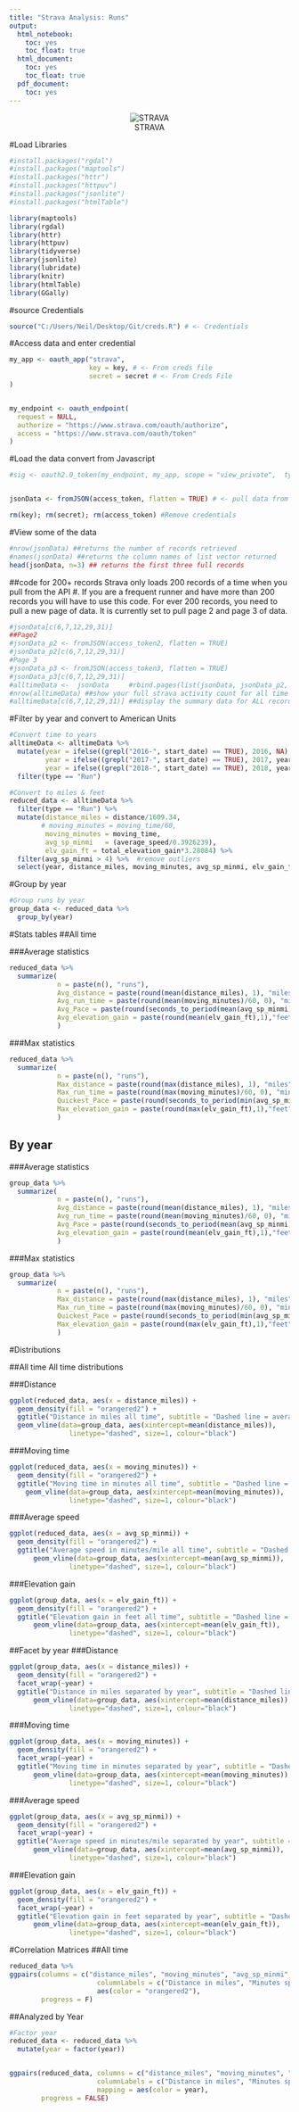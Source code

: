 ```yaml
---
title: "Strava Analysis: Runs"
output:
  html_notebook:
    toc: yes
    toc_float: true
  html_document:
    toc: yes
    toc_float: true
  pdf_document:
    toc: yes
---
```

<center>
![STRAVA](http://www.thesmugglersportive.co.uk/wp-content/uploads/2016/03/Strava-Logo.png)
</center>

#Load Libraries 
```r
#install.packages("rgdal")
#install.packages("maptools")
#install.packages("httr")
#install.packages("httpuv")
#install.packages("jsonlite")
#install.packages("htmlTable")

library(maptools)
library(rgdal)   
library(httr)
library(httpuv)
library(tidyverse)
library(jsonlite)
library(lubridate)
library(knitr)
library(htmlTable)
library(GGally)

```


#source Credentials

```r
source("C:/Users/Neil/Desktop/Git/creds.R") # <- Credentials
```

#Access data and enter credential
```r

my_app <- oauth_app("strava",
                    key = key, # <- From creds file
                    secret = secret # <- From Creds File
)


my_endpoint <- oauth_endpoint(
  request = NULL,
  authorize = "https://www.strava.com/oauth/authorize",
  access = "https://www.strava.com/oauth/token"
)

```

#Load the data convert from Javascript
```r
#sig <- oauth2.0_token(my_endpoint, my_app, scope = "view_private",  type = NULL, use_oob = FALSE, as_header = FALSE,   use_basic_auth = FALSE, cache = FALSE)


jsonData <- fromJSON(access_token, flatten = TRUE) # <- pull data from strava

rm(key); rm(secret); rm(access_token) #Remove credentials

```


#View some of the data
```r
#nrow(jsonData) ##returns the number of records retrieved
#names(jsonData) ##returns the column names of list vector returned
head(jsonData, n=3) ## returns the first three full records
```

##code for 200+ records
Strava only loads 200 records of a time when you pull from the API #. If you are a frequent runner and have more than 200 records you will have to use this code. 
For ever 200 records, you need to pull a new page of data. It is currently set to pull page 2 and page 3 of data. 
```r
#jsonData[c(6,7,12,29,31)]
##Page2
#jsonData_p2 <- fromJSON(access_token2, flatten = TRUE)
#jsonData_p2[c(6,7,12,29,31)]
#Page 3
#jsonData_p3 <- fromJSON(access_token3, flatten = TRUE)
#jsonData_p3[c(6,7,12,29,31)]
#alltimeData <-  jsonData     #rbind.pages(list(jsonData, jsonData_p2, jsonData_p3)) ##combines the three list vectors into one
#nrow(alltimeData) ##show your full strava activity count for all time
#alltimeData[c(6,7,12,29,31)] ##display the summary data for ALL record
```

#Filter by year and convert to American Units
```r

#Convert time to years
alltimeData <- alltimeData %>% 
  mutate(year = ifelse((grepl("2016-", start_date) == TRUE), 2016, NA),
         year = ifelse((grepl("2017-", start_date) == TRUE), 2017, year),
         year = ifelse((grepl("2018-", start_date) == TRUE), 2018, year))  %>% 
  filter(type == "Run")

#Convert to miles & feet
reduced_data <- alltimeData %>% 
  filter(type == "Run") %>% 
  mutate(distance_miles = distance/1609.34,
        # moving_minutes = moving_time/60,
         moving_minutes = moving_time,
         avg_sp_minmi   = (average_speed/0.3926239),
         elv_gain_ft = total_elevation_gain*3.28084) %>% 
  filter(avg_sp_minmi > 4) %>%  #remove outliers
  select(year, distance_miles, moving_minutes, avg_sp_minmi, elv_gain_ft)
```

#Group by year
```r
#Group runs by year
group_data <- reduced_data %>% 
  group_by(year)
```

#Stats tables
##All time

###Average statistics
```r
reduced_data %>% 
  summarize(
            n = paste(n(), "runs"),
            Avg_distance = paste(round(mean(distance_miles), 1), "miles"),
            Avg_run_time = paste(round(mean(moving_minutes)/60, 0), "minutes"),
            Avg_Pace = paste(round(seconds_to_period(mean(avg_sp_minmi)*60), 0), "/mile"),
            Avg_elevation_gain = paste(round(mean(elv_gain_ft),1),"feet")
            )

```

###Max statistics
```r
reduced_data %>% 
  summarize(
            n = paste(n(), "runs"),
            Max_distance = paste(round(max(distance_miles), 1), "miles"),
            Max_run_time = paste(round(max(moving_minutes)/60, 0), "minutes"),
            Quickest_Pace = paste(round(seconds_to_period(min(avg_sp_minmi)*60), 0), "/mile"),
            Max_elevation_gain = paste(round(max(elv_gain_ft),1),"feet")
            )
```


## By year
###Average statistics
```r
group_data %>% 
  summarize(
            n = paste(n(), "runs"),
            Avg_distance = paste(round(mean(distance_miles), 1), "miles"),
            Avg_run_time = paste(round(mean(moving_minutes)/60, 0), "minutes"),
            Avg_Pace = paste(round(seconds_to_period(mean(avg_sp_minmi)*60), 0), "/mile"),
            Avg_elevation_gain = paste(round(mean(elv_gain_ft),1),"feet")
            )

```

###Max statistics
```r
group_data %>% 
  summarize(
            n = paste(n(), "runs"),
            Max_distance = paste(round(max(distance_miles), 1), "miles"),
            Max_run_time = paste(round(max(moving_minutes)/60, 0), "minutes"),
            Quickest_Pace = paste(round(seconds_to_period(min(avg_sp_minmi)*60), 0), "/mile"),
            Max_elevation_gain = paste(round(max(elv_gain_ft),1),"feet")
            )
```

#Distributions

##All time
All time distributions

###Distance
```r
ggplot(reduced_data, aes(x = distance_miles)) +
  geom_density(fill = "orangered2") +
  ggtitle("Distance in miles all time", subtitle = "Dashed line = average") +
  geom_vline(data=group_data, aes(xintercept=mean(distance_miles)),
               linetype="dashed", size=1, colour="black")
```

###Moving time
```r
ggplot(reduced_data, aes(x = moving_minutes)) +
  geom_density(fill = "orangered2") +
  ggtitle("Moving time in minutes all time", subtitle = "Dashed line = average") +
    geom_vline(data=group_data, aes(xintercept=mean(moving_minutes)),
               linetype="dashed", size=1, colour="black")
```


###Average speed
```r
ggplot(reduced_data, aes(x = avg_sp_minmi)) +
  geom_density(fill = "orangered2") +
  ggtitle("Average speed in minutes/mile all time", subtitle = "Dashed line = average") +
      geom_vline(data=group_data, aes(xintercept=mean(avg_sp_minmi)),
               linetype="dashed", size=1, colour="black")
```


###Elevation gain
```r
ggplot(group_data, aes(x = elv_gain_ft)) +
  geom_density(fill = "orangered2") +
  ggtitle("Elevation gain in feet all time", subtitle = "Dashed line = average") +
      geom_vline(data=group_data, aes(xintercept=mean(elv_gain_ft)),
               linetype="dashed", size=1, colour="black")
```


##Facet by year
###Distance
```r
ggplot(group_data, aes(x = distance_miles)) +
  geom_density(fill = "orangered2") +
  facet_wrap(~year) +
  ggtitle("Distance in miles separated by year", subtitle = "Dashed line = average") +
      geom_vline(data=group_data, aes(xintercept=mean(distance_miles)),
               linetype="dashed", size=1, colour="black")
```

###Moving time
```r
ggplot(group_data, aes(x = moving_minutes)) +
  geom_density(fill = "orangered2") +
  facet_wrap(~year) +
  ggtitle("Moving time in minutes separated by year", subtitle = "Dashed line = average") +
      geom_vline(data=group_data, aes(xintercept=mean(moving_minutes)),
               linetype="dashed", size=1, colour="black")
```


###Average speed
```r
ggplot(group_data, aes(x = avg_sp_minmi)) +
  geom_density(fill = "orangered2") +
  facet_wrap(~year) +
  ggtitle("Average speed in minutes/mile separated by year", subtitle = "Dashed line = average") +
      geom_vline(data=group_data, aes(xintercept=mean(avg_sp_minmi)),
               linetype="dashed", size=1, colour="black")
```


###Elevation gain
```r
ggplot(group_data, aes(x = elv_gain_ft)) +
  geom_density(fill = "orangered2") +
  facet_wrap(~year) +
  ggtitle("Elevation gain in feet separated by year", subtitle = "Dashed line = average") +
      geom_vline(data=group_data, aes(xintercept=mean(elv_gain_ft)),
               linetype="dashed", size=1, colour="black")
```

#Correlation Matrices
##All time
```r
reduced_data %>% 
ggpairs(columns = c("distance_miles", "moving_minutes", "avg_sp_minmi", "elv_gain_ft"), 
                      columnLabels = c("Distance in miles", "Minutes spent moving", "average speed (min/mi)", "elevation gain(ft)"), 
                      aes(color = "orangered2"),
        progress = F)
```


##Analyzed by Year
```r
#Factor year
reduced_data <- reduced_data %>% 
  mutate(year = factor(year))


ggpairs(reduced_data, columns = c("distance_miles", "moving_minutes", "avg_sp_minmi", "elv_gain_ft"), 
                      columnLabels = c("Distance in miles", "Minutes spent moving", "average speed (min/mi)", "elevation gain(ft)"), 
                      mapping = aes(color = year),
        progress = FALSE) 
```




